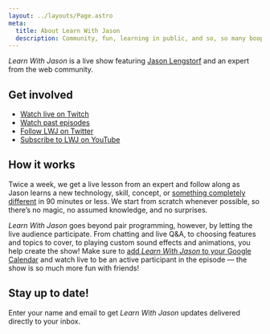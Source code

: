 ```yaml
---
layout: ../layouts/Page.astro
meta:
  title: About Learn With Jason
  description: Community, fun, learning in public, and so, so many boops.
---
```



_Learn With Jason_ is a live show featuring [Jason Lengstorf](https://jason.energy) and an expert from the web community.

## Get involved

- [Watch live on Twitch](https://twitch.tv/jlengstorf)
- [Watch past episodes](/episodes)
- [Follow LWJ on Twitter](https://twitter.com/LWJShow)
- [Subscribe to LWJ on YouTube](https://www.youtube.com/channel/UCnty0z0pNRDgnuoirYXnC5A)

## How it works

Twice a week, we get a live lesson from an expert and follow along as Jason learns a new technology, skill, concept, or [something completely different](/let-s-learn-minecraft) in 90 minutes or less. We start from scratch whenever possible, so there’s no magic, no assumed knowledge, and no surprises.

_Learn With Jason_ goes beyond pair programming, however, by letting the live audience participate. From chatting and live Q&A, to choosing features and topics to cover, to playing custom sound effects and animations, you help create the show! Make sure to [add _Learn With Jason_ to your Google Calendar](/calendar) and watch live to be an active participant in the episode — the show is so much more fun with friends!

<OptInForm>

## Stay up to date!

Enter your name and email to get _Learn With Jason_ updates delivered directly to your inbox.

</OptInForm>
